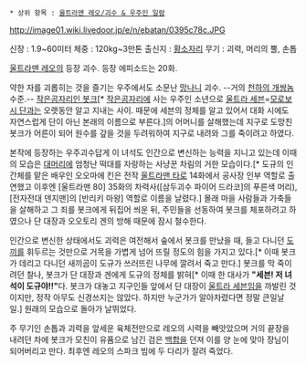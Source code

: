  * 상위 항목 : [[울트라맨 레오/괴수 & 우주인 일람]]

http://image01.wiki.livedoor.jp/e/n/ebatan/0395c78c.JPG

신장 : 1.9~60미터 
체중 : 120kg~3만톤
출신지 : [[황소자리]]
무기 : 괴력, 머리의 뿔, 손톱 

[[울트라맨 레오]]의 등장 괴수. 등장 에피소드는 20화.

약한 자를 괴롭히는 것을 즐기는 우주에서도 소문난 [[망나니]] 괴수. --거의 [[천하의 개쌍놈]] 수준.-- [[작은곰자리인 봇크]][* [[작은곰자리]]에 사는 우주인 소년으로 [[울트라 세븐]]=[[모로보시 단]]과는 오랫동안 알고 지내는 사이. 때문에 세븐의 정체를 알고 있어서 대화 시에도 자연스럽게 단이 아닌 본래의 이름으로 부른다.]의 어머니를 살해했는데 지구로 도망친 봇크가 어른이 되어 원수를 갚을 것을 두려워하여 지구로 내려와 그를 죽이려고 하였다. 

본작에 등장하는 우주괴수답게 이 녀석도 인간으로 변신하는 능력을 지니고 있는데 이때의 모습은 [[대머리]]에 엄청난 떡대를 자랑하는 사냥꾼 차림의 거한 모습이다.[* 도규의 인간체를 맡은 배우인 오오마에 킨은 전작 [[울트라맨 타로]] 14화에서 공사장 인부 역할로 출연했고 이후엔 [울트라맨 80] 35화의 차력사([삼두괴수 파이어 드라코]의 푸른색 머리), [전자전대 덴지맨]의 [반리키 마왕] 역할로 이름을 날렸다.] 몰래 마을 사람들과 가축들을 살해하고 그 죄를 봇크에게 뒤집어 씌운 뒤, 주민들을 선동하여 봇크를 체포하려고 하였으나 단 대장과 오오토리 겐의 방해 때문에 잠시 철수한다.

인간으로 변신한 상태에서도 괴력은 여전해서 숲에서 봇크를 만났을 때, 들고 다니던 [[도끼]]를 휘두르는 것만으로 거목을 가볍게 넘어 뜨릴 정도의 힘을 가지고 있다.[* 이때 봇크가 데리고 다니던 새끼곰이 도규가 쓰러뜨린 나무에 깔려서 죽고 만다.] 봇크를 막 죽이려던 찰나, 봇크가 단 대장과 겐에게 도규의 정체를 밝혀[* 이때 한 대사가 '''"세븐! 저 녀석이 도규야!!"'''다. 봇크가 대놓고 지구인들 앞에서 단 대장이 [[울트라 세븐]]임을 까발린 것이지만, 정작 아무도 신경쓰지는 않았다. 하지만 누군가가 알아차렸다면 정말 큰일날 일.] 원래의 모습으로 돌아가 날뛰었다.

주 무기인 손톱과 괴력을 앞세운 육체전만으로 레오의 시력을 빼앗았으며 거의 끝장을 내려던 차에 봇크가 모친이 유품으로 남긴 검은 [[백합]]을 던져 이를 양 눈에 맞아 장님이 되어버리고 만다. 최후엔 레오의 스파크 빔에 두 다리가 잘려 죽었다.
